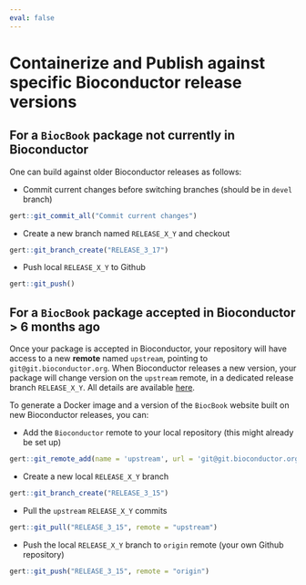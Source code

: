 ```yaml
---
eval: false
---
```


# Containerize and Publish against specific Bioconductor release versions

## For a `BiocBook` package not currently in Bioconductor

One can build against older Bioconductor releases as follows: 

- Commit current changes before switching branches (should be in `devel` branch)

```r
gert::git_commit_all("Commit current changes")
```

- Create a new branch named `RELEASE_X_Y` and checkout

```r
gert::git_branch_create("RELEASE_3_17")
```

- Push local `RELEASE_X_Y` to Github

```r
gert::git_push()
```

## For a `BiocBook` package accepted in Bioconductor > 6 months ago

Once your package is accepted in Bioconductor, your repository will have 
access to a new **remote** named `upstream`, pointing to `git@git.bioconductor.org`. 
When Bioconductor releases a new version, your package will change version on 
the `upstream` remote, in a dedicated release branch `RELEASE_X_Y`. 
All details are available [here](https://contributions.bioconductor.org/git-version-control.html). 

To generate a Docker image and a version of the `BiocBook` website built 
on new Bioconductor releases, you can: 

- Add the `Bioconductor` remote to your local repository (this might already be set up)

```r
gert::git_remote_add(name = 'upstream', url = 'git@git.bioconductor.org:packages/<YOUR-REPOSITORY>.git')
```

- Create a new local `RELEASE_X_Y` branch 

```r
gert::git_branch_create("RELEASE_3_15")
```

- Pull the `upstream` `RELEASE_X_Y` commits

```r
gert::git_pull("RELEASE_3_15", remote = "upstream")
```

- Push the local `RELEASE_X_Y` branch to `origin` remote (your own Github repository)

```r
gert::git_push("RELEASE_3_15", remote = "origin")
```

